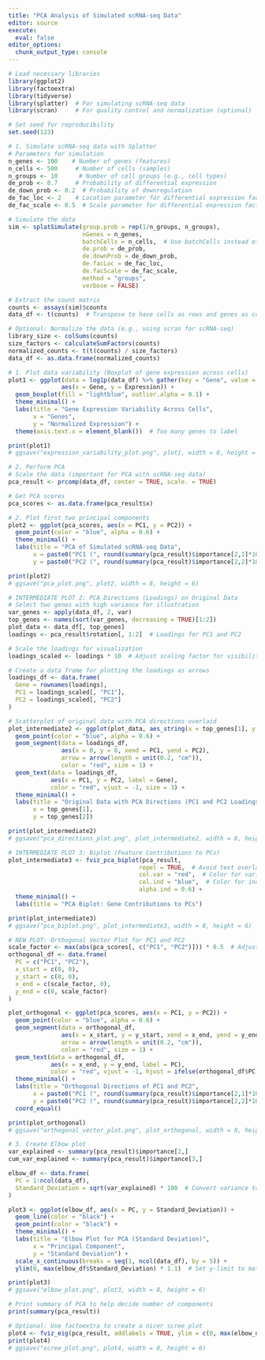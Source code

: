 ```yaml
---
title: "PCA Analysis of Simulated scRNA-seq Data"
editor: source
execute:
  eval: false
editor_options: 
  chunk_output_type: console
---
```


```r
# Load necessary libraries
library(ggplot2)
library(factoextra)
library(tidyverse)
library(splatter)  # For simulating scRNA-seq data
library(scran)     # For quality control and normalization (optional)

# Set seed for reproducibility
set.seed(123)

# 1. Simulate scRNA-seq data with Splatter
# Parameters for simulation
n_genes <- 100    # Number of genes (features)
n_cells <- 500     # Number of cells (samples)
n_groups <- 10      # Number of cell groups (e.g., cell types)
de_prob <- 0.7     # Probability of differential expression
de_down_prob <- 0.2  # Probability of downregulation
de_fac_loc <- 2    # Location parameter for differential expression factor
de_fac_scale <- 0.5  # Scale parameter for differential expression factor

# Simulate the data
sim <- splatSimulate(group.prob = rep(1/n_groups, n_groups),
                     nGenes = n_genes,
                     batchCells = n_cells,  # Use batchCells instead of nCells
                     de.prob = de_prob,
                     de.downProb = de_down_prob,
                     de.facLoc = de_fac_loc,
                     de.facScale = de_fac_scale,
                     method = "groups",
                     verbose = FALSE)

# Extract the count matrix
counts <- assays(sim)$counts
data_df <- t(counts)  # Transpose to have cells as rows and genes as columns

# Optional: Normalize the data (e.g., using scran for scRNA-seq)
library_size <- colSums(counts)
size_factors <- calculateSumFactors(counts)
normalized_counts <- t(t(counts) / size_factors)
data_df <- as.data.frame(normalized_counts)

# 1. Plot data variability (Boxplot of gene expression across cells)
plot1 <- ggplot(data = log1p(data_df) %>% gather(key = "Gene", value = "Expression"),
               aes(x = Gene, y = Expression)) +
  geom_boxplot(fill = "lightblue", outlier.alpha = 0.1) +
  theme_minimal() +
  labs(title = "Gene Expression Variability Across Cells",
       x = "Genes",
       y = "Normalized Expression") +
  theme(axis.text.x = element_blank())  # Too many genes to label

print(plot1)
# ggsave("expression_variability_plot.png", plot1, width = 8, height = 6)

# 2. Perform PCA
# Scale the data (important for PCA with scRNA-seq data)
pca_result <- prcomp(data_df, center = TRUE, scale. = TRUE)

# Get PCA scores
pca_scores <- as.data.frame(pca_result$x)

# 2. Plot first two principal components
plot2 <- ggplot(pca_scores, aes(x = PC1, y = PC2)) +
  geom_point(color = "blue", alpha = 0.6) +
  theme_minimal() +
  labs(title = "PCA of Simulated scRNA-seq Data",
       x = paste0("PC1 (", round(summary(pca_result)$importance[2,1]*100, 1), "% variance)"),
       y = paste0("PC2 (", round(summary(pca_result)$importance[2,2]*100, 1), "% variance)"))

print(plot2)
# ggsave("pca_plot.png", plot2, width = 8, height = 6)

# INTERMEDIATE PLOT 2: PCA Directions (Loadings) on Original Data
# Select two genes with high variance for illustration
var_genes <- apply(data_df, 2, var)
top_genes <- names(sort(var_genes, decreasing = TRUE)[1:2])
plot_data <- data_df[, top_genes]
loadings <- pca_result$rotation[, 1:2]  # Loadings for PC1 and PC2

# Scale the loadings for visualization
loadings_scaled <- loadings * 10  # Adjust scaling factor for visibility

# Create a data frame for plotting the loadings as arrows
loadings_df <- data.frame(
  Gene = rownames(loadings),
  PC1 = loadings_scaled[, "PC1"],
  PC2 = loadings_scaled[, "PC2"]
)

# Scatterplot of original data with PCA directions overlaid
plot_intermediate2 <- ggplot(plot_data, aes_string(x = top_genes[1], y = top_genes[2])) +
  geom_point(color = "blue", alpha = 0.6) +
  geom_segment(data = loadings_df, 
               aes(x = 0, y = 0, xend = PC1, yend = PC2), 
               arrow = arrow(length = unit(0.2, "cm")), 
               color = "red", size = 1) +
  geom_text(data = loadings_df, 
            aes(x = PC1, y = PC2, label = Gene), 
            color = "red", vjust = -1, size = 3) +
  theme_minimal() +
  labs(title = "Original Data with PCA Directions (PC1 and PC2 Loadings)",
       x = top_genes[1],
       y = top_genes[2])

print(plot_intermediate2)
# ggsave("pca_directions_plot.png", plot_intermediate2, width = 8, height = 6)

# INTERMEDIATE PLOT 3: Biplot (Feature Contributions to PCs)
plot_intermediate3 <- fviz_pca_biplot(pca_result, 
                                     repel = TRUE,  # Avoid text overlap
                                     col.var = "red",  # Color for variable arrows
                                     col.ind = "blue",  # Color for individuals
                                     alpha.ind = 0.6) +
  theme_minimal() +
  labs(title = "PCA Biplot: Gene Contributions to PCs")

print(plot_intermediate3)
# ggsave("pca_biplot.png", plot_intermediate3, width = 8, height = 6)

# NEW PLOT: Orthogonal Vector Plot for PC1 and PC2
scale_factor <- max(abs(pca_scores[, c("PC1", "PC2")])) * 0.5  # Adjust scaling for visibility
orthogonal_df <- data.frame(
  PC = c("PC1", "PC2"),
  x_start = c(0, 0),
  y_start = c(0, 0),
  x_end = c(scale_factor, 0),
  y_end = c(0, scale_factor)
)

plot_orthogonal <- ggplot(pca_scores, aes(x = PC1, y = PC2)) +
  geom_point(color = "blue", alpha = 0.6) +
  geom_segment(data = orthogonal_df, 
               aes(x = x_start, y = y_start, xend = x_end, yend = y_end), 
               arrow = arrow(length = unit(0.2, "cm")), 
               color = "red", size = 1) +
  geom_text(data = orthogonal_df, 
            aes(x = x_end, y = y_end, label = PC), 
            color = "red", vjust = -1, hjust = ifelse(orthogonal_df$PC == "PC1", 0.5, -0.1)) +
  theme_minimal() +
  labs(title = "Orthogonal Directions of PC1 and PC2",
       x = paste0("PC1 (", round(summary(pca_result)$importance[2,1]*100, 1), "% variance)"),
       y = paste0("PC2 (", round(summary(pca_result)$importance[2,2]*100, 1), "% variance)")) +
  coord_equal()

print(plot_orthogonal)
# ggsave("orthogonal_vector_plot.png", plot_orthogonal, width = 8, height = 6)

# 3. Create Elbow plot
var_explained <- summary(pca_result)$importance[2,]
cum_var_explained <- summary(pca_result)$importance[3,]

elbow_df <- data.frame(
  PC = 1:ncol(data_df),
  Standard_Deviation = sqrt(var_explained) * 100  # Convert variance to standard deviation
)

plot3 <- ggplot(elbow_df, aes(x = PC, y = Standard_Deviation)) +
  geom_line(color = "black") +
  geom_point(color = "black") +
  theme_minimal() +
  labs(title = "Elbow Plot for PCA (Standard Deviation)",
       x = "Principal Component",
       y = "Standard Deviation") +
  scale_x_continuous(breaks = seq(1, ncol(data_df), by = 5)) +
  ylim(0, max(elbow_df$Standard_Deviation) * 1.1)  # Set y-limit to match your example

print(plot3)
# ggsave("elbow_plot.png", plot3, width = 8, height = 6)

# Print summary of PCA to help decide number of components
print(summary(pca_result))

# Optional: Use factoextra to create a nicer scree plot
plot4 <- fviz_eig(pca_result, addlabels = TRUE, ylim = c(0, max(elbow_df$Standard_Deviation) * 1.1))
print(plot4)
# ggsave("scree_plot.png", plot4, width = 8, height = 6)
```


